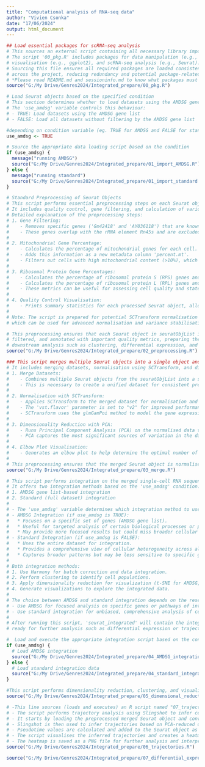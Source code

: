 ---
title: "Computational analysis of RNA-seq data"
author: "Vivien Csonka"
date: "17/06/2024"
output: html_document
---

```{r setup, message=FALSE}
## Load essential packages for scRNA-seq analysis
# This sources an external script containing all necessary library imports.
# The script '00_pkg.R' includes packages for data manipulation (e.g., dplyr),
# visualisation (e.g., ggplot2), and scRNA-seq analysis (e.g., Seurat).
# Sourcing this file ensures all required packages are loaded consistently
# across the project, reducing redundancy and potential package-related errors.
# *Please read README.md and sessioninfo.md to know what packages must be installed before running R scripts*
source("G:/My Drive/Genres2024/Integrated_prepare/00_pkg.R")

```


```{r load_seurat, message=TRUE}
# Load Seurat objects based on the specified condition
# This section determines whether to load datasets using the AMDSG gene list or the standard method.
# The 'use_amdsg' variable controls this behaviour:
# - TRUE: Load datasets using the AMDSG gene list
# - FALSE: Load all datasets without filtering by the AMDSG gene list

#depending on condition variable (eg. TRUE for AMDSG and FALSE for standard) ***set this to TRUE if you want to run AMDSG genes, FALSE if you want to run standard ***
use_amdsg <- TRUE

# Source the appropriate data loading script based on the condition
if (use_amdsg) {
  message("running AMDSG")
  source("G:/My Drive/Genres2024/Integrated_prepare/01_import_AMDSG.R")
} else {
  message("running standard")
  source("G:/My Drive/Genres2024/Integrated_prepare/01_import_standard.R")
}
```


```{r standard_reprocessing}
# Standard Preprocessing of Seurat Objects
# This script performs essential preprocessing steps on each Seurat object in the seuratObjList.
# It includes quality control, gene filtering, and calculation of various metadata.
# Detailed explanation of the preprocessing steps:
# 1. Gene Filtering:
#    - Removes specific genes ('Gm42418' and 'AY036118') that are known to represent rRNA contamination.
#    - These genes overlap with the rRNA element Rn45s and are excluded to improve data quality.
#
# 2. Mitochondrial Gene Percentage:
#    - Calculates the percentage of mitochondrial genes for each cell.
#    - Adds this information as a new metadata column 'percent.mt'.
#    - Filters out cells with high mitochondrial content (>10%), which often indicates low-quality or dying cells.
#
# 3. Ribosomal Protein Gene Percentages:
#    - Calculates the percentage of ribosomal protein S (RPS) genes and adds it as 'percent.rps'.
#    - Calculates the percentage of ribosomal protein L (RPL) genes and adds it as 'percent.rpl'.
#    - These metrics can be useful for assessing cell quality and state.
#
# 4. Quality Control Visualisation:
#    - Prints summary statistics for each processed Seurat object, allowing for quick assessment of the dataset.
#
# Note: The script is prepared for potential SCTransform normalisation (currently commented out),
# which can be used for advanced normalisation and variance stabilisation if needed.

# This preprocessing ensures that each Seurat object in seuratObjList is cleaned, 
# filtered, and annotated with important quality metrics, preparing the data for 
# downstream analysis such as clustering, differential expression, and trajectory inference.
source("G:/My Drive/Genres2024/Integrated_prepare/02_preprocessing.R")
```


```{r merge}
### This script merges multiple Seurat objects into a single object and performs essential preprocessing steps.
# It includes merging datasets, normalisation using SCTransform, and dimensionality reduction using PCA.
# 1. Merge Datasets:
#    - Combines multiple Seurat objects from the seuratObjList into a single Seurat object.
#    - This is necessary to create a unified dataset for consistent preprocessing and analysis.
#
# 2. Normalisation with SCTransform:
#    - Applies SCTransform to the merged dataset for normalisation and variance stabilization.
#    - The 'vst.flavor' parameter is set to "v2" for improved performance and accuracy.
#    - SCTransform uses the glmGamPoi method to model the gene expression counts.
#
# 3. Dimensionality Reduction with PCA:
#    - Runs Principal Component Analysis (PCA) on the normalised data to reduce its dimensionality.
#    - PCA captures the most significant sources of variation in the data.
#
# 4. Elbow Plot Visualisation:
#    - Generates an elbow plot to help determine the optimal number of principal components to use in downstream analysis.
#
# This preprocessing ensures that the merged Seurat object is normalised, dimensionally reduced, and ready for further analysis such as clustering and integration.
source("G:/My Drive/Genres2024/Integrated_prepare/03_merge.R")
```


```{r integrate}
# This script performs integration on the merged single-cell RNA sequencing datasets.
# It offers two integration methods based on the 'use_amdsg' condition:
# 1. AMDSG gene list-based integration
# 2. Standard (full dataset) integration
#
# - The 'use_amdsg' variable determines which integration method to use.
# - AMDSG Integration (if use_amdsg is TRUE):
#   * Focuses on a specific set of genes (AMDSG gene list).
#   * Useful for targeted analysis of certain biological processes or pathways.
#   * May provide more focused results but could miss broader cellular differences.
# - Standard Integration (if use_amdsg is FALSE):
#   * Uses the entire dataset for integration.
#   * Provides a comprehensive view of cellular heterogeneity across all genes.
#   * Captures broader patterns but may be less sensitive to specific gene sets.
#
# Both integration methods:
# 1. Use Harmony for batch correction and data integration.
# 2. Perform clustering to identify cell populations.
# 3. Apply dimensionality reduction for visualization (t-SNE for AMDSG, UMAP for standard).
# 4. Generate visualizations to explore the integrated data.
#
# The choice between AMDSG and standard integration depends on the research question:
# - Use AMDSG for focused analysis on specific genes or pathways of interest.
# - Use standard integration for unbiased, comprehensive analysis of cellular heterogeneity.
#
# After running this script, 'seurat_integrated' will contain the integrated dataset,
# ready for further analysis such as differential expression or trajectory inference.

#  Load and execute the appropriate integration script based on the condition
if (use_amdsg) {
  # Load AMDSG integration
  source("G:/My Drive/Genres2024/Integrated_prepare/04_AMDSG_integration.R")
} else {
  # Load standard integration data
  source("G:/My Drive/Genres2024/Integrated_prepare/04_standard_integration.R")
}
```


```{r dimensional reduction}
#This script performs dimensionality reduction, clustering, and visualisation on the merged single-cell RNA sequencing data.
source("G:/My Drive/Genres2024/Integrated_prepare/05_dimensional_reduction.R")
```

```{r trajectory and pseudotime}
# -This line sources (loads and executes) an R script named "07_trajectories.R" located in the specified directory.
# - The script performs trajectory analysis using Slingshot to infer cellular trajectories and order cells along pseudotime.
# - It starts by loading the preprocessed merged Seurat object and converting it to a SingleCellExperiment object.
# - Slingshot is then used to infer trajectories based on PCA-reduced dimensions and cluster labels.
# - Pseudotime values are calculated and added to the Seurat object as metadata.
# - The script visualises the inferred trajectories and creates a heatmap to show gene expression changes along pseudotime.
# - The heatmap is saved as a PNG file for further analysis and interpretation.
source("G:/My Drive/Genres2024/Integrated_prepare/06_trajectories.R")
```

```{r differential expression}

source("G:/My Drive/Genres2024/Integrated_prepare/07_differential_expression.R")
```




